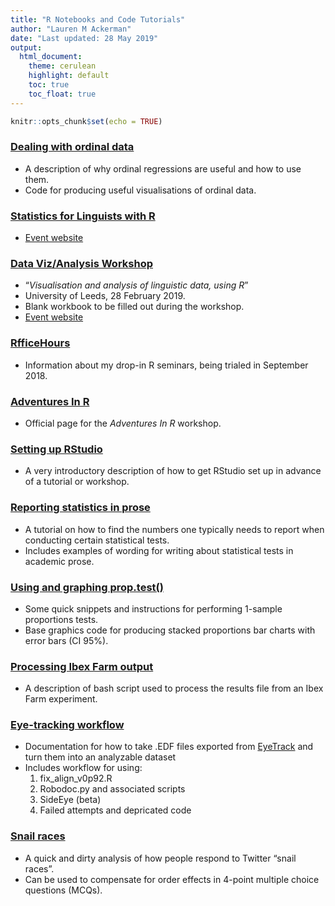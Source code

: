```yaml
---
title: "R Notebooks and Code Tutorials"
author: "Lauren M Ackerman"
date: "Last updated: 28 May 2019"
output: 
  html_document:
    theme: cerulean
    highlight: default
    toc: true
    toc_float: true
---
```


```r
knitr::opts_chunk$set(echo = TRUE)
```

### [Dealing with ordinal data](ordinal_data.html)

* A description of why ordinal regressions are useful and how to use them.
* Code for producing useful visualisations of ordinal data.

### [Statistics for Linguists with R](reading/info.html)
* [Event website](https://www.reading.ac.uk/celm/training/introduction-to-r-workshop-4-day-workshop/)

### [Data Viz/Analysis Workshop](leeds/blank-workbook.html)
* "*Visualisation and analysis of linguistic data, using R*"
* University of Leeds, 28 February 2019.
* Blank workbook to be filled out during the workshop.
* [Event website](https://www.latl.leeds.ac.uk/events/visualisation-and-analysis-of-linguistic-data-using-r/)

### [RfficeHours](rfficehours/info.html)
* Information about my drop-in R seminars, being trialed in September 2018.

### [Adventures In R](https://verbingnouns.github.io/AdventuresInR/)

* Official page for the *Adventures In R* workshop.

### [Setting up RStudio](1_Setting_Up.nb.html)

* A very introductory description of how to get RStudio set up in advance of a tutorial or workshop.

### [Reporting statistics in prose](prose_statistics.nb.html)

* A tutorial on how to find the numbers one typically needs to report when conducting certain statistical tests.
* Includes examples of wording for writing about statistical tests in academic prose.

### [Using and graphing prop.test()](forced_choice.nb.html)

* Some quick snippets and instructions for performing 1-sample proportions tests.
* Base graphics code for producing stacked proportions bar charts with error bars (CI 95%).

### [Processing Ibex Farm output](bash_processing.html)

* A description of bash script used to process the results file from an Ibex Farm experiment.

### [Eye-tracking workflow](eye-tracking-workflow.nb.html)

* Documentation for how to take .EDF files exported from [EyeTrack](https://blogs.umass.edu/eyelab/software/) and turn them into an analyzable dataset
* Includes workflow for using:
    1. fix_align_v0p92.R
    2. Robodoc.py and associated scripts
    3. SideEye (beta)
    4. Failed attempts and depricated code

### [Snail races](snail_race.nb.html)

* A quick and dirty analysis of how people respond to Twitter "snail races".
* Can be used to compensate for order effects in 4-point multiple choice questions (MCQs).
